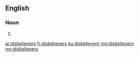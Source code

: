 ==English==

===Noun===
{{head|en}}

# {{plural of|disbeliever}}

[[ar:disbelievers]]
[[fr:disbelievers]]
[[ku:disbelievers]]
[[mg:disbelievers]]
[[my:disbelievers]]